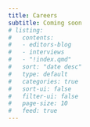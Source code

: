 ```yaml
---
title: Careers
subtitle: Coming soon  
# listing:
#   contents: 
#   - editors-blog
#   - interviews
#   - "!index.qmd"
#   sort: "date desc"
#   type: default
#   categories: true
#   sort-ui: false
#   filter-ui: false
#   page-size: 10
#   feed: true
---
```


